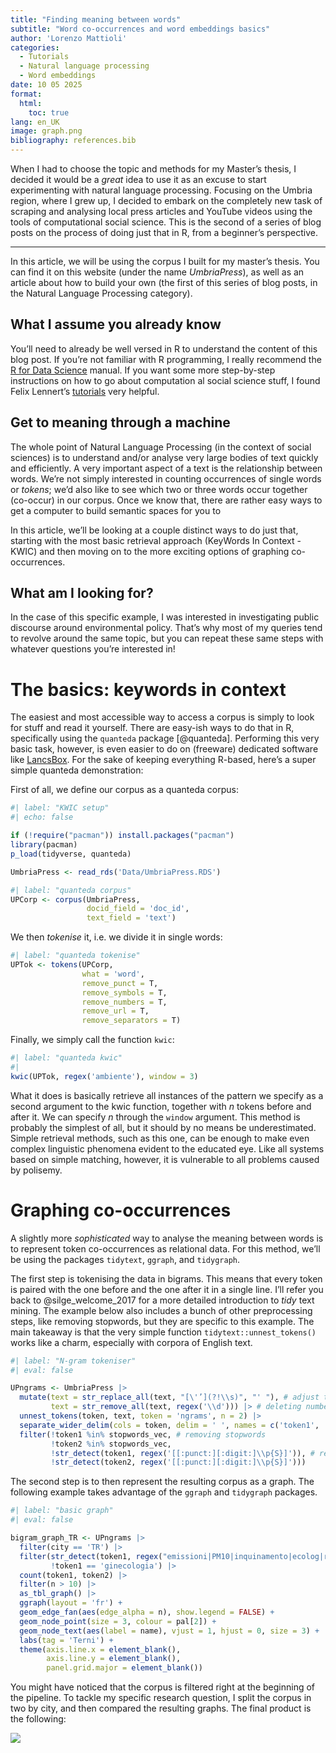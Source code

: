 ```yaml
---
title: "Finding meaning between words"
subtitle: "Word co-occurrences and word embeddings basics"
author: 'Lorenzo Mattioli'
categories:
  - Tutorials
  - Natural language processing
  - Word embeddings
date: 10 05 2025
format:
  html:
    toc: true
lang: en_UK
image: graph.png
bibliography: references.bib
---
```


When I had to choose the topic and methods for my Master's thesis, I decided it would be a *great* idea to use it as an excuse to start experimenting with natural language processing. Focusing on the Umbria region, where I grew up, I decided to embark on the completely new task of scraping and analysing local press articles and YouTube videos using the tools of computational social science. This is the second of a series of blog posts on the process of doing just that in R, from a beginner's perspective.

------------------------------------------------------------------------

In this article, we will be using the corpus I built for my master's thesis. You can find it on this website (under the name *UmbriaPress*), as well as an article about how to build your own (the first of this series of blog posts, in the Natural Language Processing category).

::: {.callout-warning collapse="true"}
# What I assume you already know

You'll need to already be well versed in R to understand the content of this blog post. If you're not familiar with R programming, I really recommend the [R for Data Science](https://r4ds.hadley.nz) manual. If you want some more step-by-step instructions on how to go about computation al social science stuff, I found Felix Lennert's [tutorials](https://bookdown.org/f_lennert/toolbox-quarto-book/) very helpful.
:::

## Get to meaning through a machine

The whole point of Natural Language Processing (in the context of social sciences) is to understand and/or analyse very large bodies of text quickly and efficiently. A very important aspect of a text is the relationship between words. We're not simply interested in counting occurrences of single words or *tokens*; we'd also like to see which two or three words occur together (co-occur) in our corpus. Once we know that, there are rather easy ways to get a computer to build semantic spaces for you to

In this article, we'll be looking at a couple distinct ways to do just that, starting with the most basic retrieval approach (KeyWords In Context - KWIC) and then moving on to the more exciting options of graphing co-occurrences.

## What am I looking for?

In the case of this specific example, I was interested in investigating public discourse around environmental policy. That's why most of my queries tend to revolve around the same topic, but you can repeat these same steps with whatever questions you're interested in!

# The basics: keywords in context

The easiest and most accessible way to access a corpus is simply to look for stuff and read it yourself. There are easy-ish ways to do that in R, specifically using the `quanteda` package [@quanteda]. Performing this very basic task, however, is even easier to do on (freeware) dedicated software like [LancsBox](https://lancsbox.lancs.ac.uk). For the sake of keeping everything R-based, here's a super simple quanteda demonstration:

First of all, we define our corpus as a quanteda corpus:

```r
#| label: "KWIC setup"
#| echo: false

if (!require("pacman")) install.packages("pacman")
library(pacman)
p_load(tidyverse, quanteda)

UmbriaPress <- read_rds('Data/UmbriaPress.RDS')
```

```r
#| label: "quanteda corpus"
UPCorp <- corpus(UmbriaPress,
                 docid_field = 'doc_id',
                 text_field = 'text')

```

We then *tokenise* it, i.e. we divide it in single words:

```r
#| label: "quanteda tokenise"
UPTok <- tokens(UPCorp,
                what = 'word',
                remove_punct = T,
                remove_symbols = T,
                remove_numbers = T,
                remove_url = T,
                remove_separators = T)
```

Finally, we simply call the function `kwic`:

```r
#| label: "quanteda kwic"
#| 
kwic(UPTok, regex('ambiente'), window = 3)

```

What it does is basically retrieve all instances of the pattern we specify as a second argument to the kwic function, together with *n* tokens before and after it. We can specify *n* through the `window` argument. This method is probably the simplest of all, but it should by no means be underestimated. Simple retrieval methods, such as this one, can be enough to make even complex linguistic phenomena evident to the educated eye. Like all systems based on simple matching, however, it is vulnerable to all problems caused by polisemy.

# Graphing co-occurrences

A slightly more *sophisticated* way to analyse the meaning between words is to represent token co-occurrences as relational data. For this method, we'll be using the packages `tidytext`, `ggraph`, and `tidygraph`.

The first step is tokenising the data in bigrams. This means that every token is paired with the one before and the one after it in a single line. I'll refer you back to @silge_welcome_2017 for a more detailed introduction to *tidy* text mining. The example below also includes a bunch of other preprocessing steps, like removing stopwords, but they are specific to this example. The main takeaway is that the very simple function `tidytext::unnest_tokens()` works like a charm, especially with corpora of English text.

```r
#| label: "N-gram tokeniser"
#| eval: false

UPngrams <- UmbriaPress |> 
  mutate(text = str_replace_all(text, "[\'’](?!\\s)", "' "), # adjust tokeniser for Italian
         text = str_remove_all(text, regex('\\d'))) |> # deleting numbers
  unnest_tokens(token, text, token = 'ngrams', n = 2) |> 
  separate_wider_delim(cols = token, delim = ' ', names = c('token1', 'token2')) |> 
  filter(!token1 %in% stopwords_vec, # removing stopwords
         !token2 %in% stopwords_vec,
         !str_detect(token1, regex('[[:punct:][:digit:]\\p{S}]')), # removing punctuation/artifacts
         !str_detect(token2, regex('[[:punct:][:digit:]\\p{S}]')))
```

The second step is to then represent the resulting corpus as a graph. The following example takes advantage of the `ggraph` and `tidygraph` packages.

```r
#| label: "basic graph"
#| eval: false

bigram_graph_TR <- UPngrams |> 
  filter(city == 'TR') |> 
  filter(str_detect(token1, regex("emissioni|PM10|inquinamento|ecolog|riuso|ecosistem|rifiuti|inceneritor", ignore_case = T)),
         !token1 == 'ginecologia') |> 
  count(token1, token2) |> 
  filter(n > 10) |> 
  as_tbl_graph() |> 
  ggraph(layout = 'fr') +
  geom_edge_fan(aes(edge_alpha = n), show.legend = FALSE) +
  geom_node_point(size = 3, colour = pal[2]) +
  geom_node_text(aes(label = name), vjust = 1, hjust = 0, size = 3) +
  labs(tag = 'Terni') +
  theme(axis.line.x = element_blank(),
        axis.line.y = element_blank(),
        panel.grid.major = element_blank())
```

You might have noticed that the corpus is filtered right at the beginning of the pipeline. To tackle my specific research question, I split the corpus in two by city, and then compared the resulting graphs. The final product is the following:

![](bigram_graph.png)
